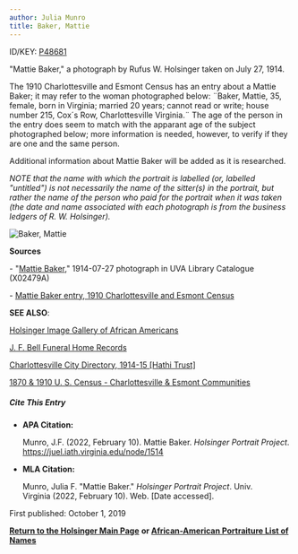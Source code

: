 ```yaml
---
author: Julia Munro
title: Baker, Mattie
---
```

ID/KEY: [P48681](http://juel.iath.virginia.edu/public_person?person=48681 "P48681")

"Mattie Baker," a photograph by Rufus W. Holsinger taken on July 27, 1914.

The 1910 Charlottesville and Esmont Census has an entry about a Mattie Baker; it may refer to the woman photographed below: ¨Baker, Mattie, 35, female, born in Virginia; married 20 years; cannot read or write; house number 215, Cox´s Row, Charlottesville Virginia.¨ The age of the person in the entry does seem to match with the apparant age of the subject photographed below; more information is needed, however, to verify if they are one and the same person. 

Additional information about Mattie Baker will be added as it is researched.

_NOTE that the name with which the portrait is labelled (or, labelled "untitled") is not necessarily the name of the sitter(s) in the portrait, but rather the name of the person who paid for the portrait when it was taken (the date and name associated with each photograph is from the business ledgers of R. W. Holsinger)._

![Baker, Mattie](https://iiif.lib.virginia.edu/iiif/uva-lib:1042332/full/1000,1337/0/default.jpg "Baker, Mattie")

**Sources**

\- "[Mattie Baker](https://search.lib.virginia.edu/catalog/uva-lib:1042332#?c=0&m=0&s=0&cv=0&xywh=-1590%2C-6%2C6005%2C4452 "Baker, Mattie")," 1914-07-27 photograph in UVA Library Catalogue (X02479A) 

\- [Mattie Baker entry, 1910 Charlottesville and Esmont Census](http://www2.vcdh.virginia.edu/afam/raceandplace/census/search_popcensus.cgi?search_type=individ&id=3294&year=1910&community=% "Baker, Mattie Census Entry")

**SEE ALSO**:

[Holsinger Image Gallery of African Americans](http://rwholsingerphotos.org/images.php "Holsinger Image Gallery of African Americans")

[J. F. Bell Funeral Home Records](http://www2.vcdh.virginia.edu/afam/raceandplace/perl_scripts/funeral_search.html "J. F. Bell Funeral Home Database")

[Charlottesville City Directory, 1914-15 \[Hathi Trust\]](https://catalog.hathitrust.org/Record/101954103 "Charlottesville City Directory, 1914-15") 

[1870 & 1910 U. S. Census - Charlottesville & Esmont Communities](http://www2.vcdh.virginia.edu/afam/raceandplace/census/search_both.html "1870 & 1910 U. S. Census: Charlottesville and Esmont Communities")

##### **Cite This Entry**

*   **APA Citation:**
    
    Munro, J.F. (2022, February 10). Mattie Baker. _Holsinger Portrait Project_. https://juel.iath.virginia.edu/node/1514
    
*   **MLA Citation:**
    
    Munro, Julia F. "Mattie Baker." _Holsinger Portrait Project_. Univ. Virginia (2022, February 10). Web. \[Date accessed\].
    

First published: October 1, 2019    

[**Return to the Holsinger Main Page**](http://juel.iath.virginia.edu/node/980) **or [African-American Portraiture List of Names](http://juel.iath.virginia.edu/node/996)**